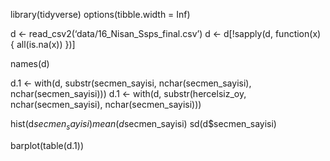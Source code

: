 library(tidyverse)
options(tibble.width = Inf)

d <- read_csv2('data/16_Nisan_Ssps_final.csv')
d <- d[!sapply(d, function(x) { all(is.na(x)) })]

names(d)

d.1 <- with(d, substr(secmen_sayisi, nchar(secmen_sayisi), nchar(secmen_sayisi)))
d.1 <- with(d, substr(hercelsiz_oy, nchar(secmen_sayisi), nchar(secmen_sayisi)))

hist(d$secmen_sayisi)
mean(d$secmen_sayisi)
sd(d$secmen_sayisi)

barplot(table(d.1))
